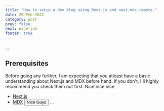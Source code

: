 ```yaml
---
title: "How to setup a dev blog using Next.js and next-mdx-remote."
date: 20-Feb-2022
category: post
prev: false
next: nice-job
footer: true
---
```


...

## Prerequisites

Before going any further, I am expecting that you atleast have a basic understanding about Next.js and MDX before hand.
If you don't, I'll highly recommend you check them out first. Nice nice nice

- [Next.js](https://nextjs.org)
- [MDX](https://mdxjs.com)
  <button> Nice Guys</button>
  ...
